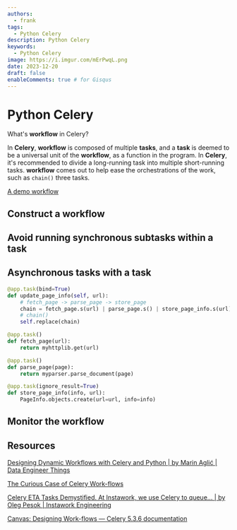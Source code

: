 ```yaml
---
authors:
  - frank
tags:
  - Python Celery
description: Python Celery
keywords:
  - Python Celery
image: https://i.imgur.com/mErPwqL.png
date: 2023-12-20
draft: false
enableComments: true # for Gisqus
---
```


# Python Celery

What's **workflow** in Celery?

In **Celery**, **workflow** is composed of multiple **tasks**, and a **task** is deemed to be a universal unit of the **workflow**, as a function in the program. In **Celery**, it's recommended to divide a long-running task into multiple short-running tasks. **workflow** comes out to help ease the orchestrations of the work, such as `chain()` three tasks.

[A demo workflow](https://github.com/liviaerxin/fastapi-celery-ml/blob/main/app/examples/celery_workflow.py)

<!--truncate-->

## Construct a workflow

## Avoid running synchronous subtasks within a task

## Asynchronous tasks with a task

```py
@app.task(bind=True)
def update_page_info(self, url):
    # fetch_page -> parse_page -> store_page
    chain = fetch_page.s(url) | parse_page.s() | store_page_info.s(url)
    # chain()
    self.replace(chain)

@app.task()
def fetch_page(url):
    return myhttplib.get(url)

@app.task()
def parse_page(page):
    return myparser.parse_document(page)

@app.task(ignore_result=True)
def store_page_info(info, url):
    PageInfo.objects.create(url=url, info=info)
```

## Monitor the workflow


## Resources

[Designing Dynamic Workflows with Celery and Python | by Marin Aglić | Data Engineer Things](https://blog.det.life/replacing-celery-tasks-inside-a-chain-b1328923fb02)

[The Curious Case of Celery Work-flows](https://dev.to/akarshan/the-curious-case-of-celery-work-flows-39f7)

[Celery ETA Tasks Demystified. At Instawork, we use Celery to queue… | by Oleg Pesok | Instawork Engineering](https://engineering.instawork.com/celery-eta-tasks-demystified-424b836e4e94)

[Canvas: Designing Work-flows — Celery 5.3.6 documentation](https://docs.celeryq.dev/en/stable/userguide/canvas.html)